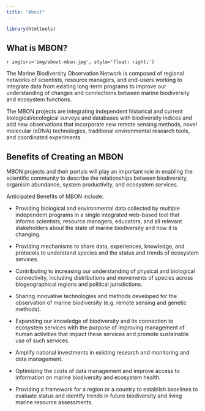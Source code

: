 ```yaml
---
title: "About"
---
```


```r
library(htmltools)
```



## What is MBON?

`r img(src='img/about-mbon.jpg', style='float: right;')`

The Marine Biodiversity Observation Network is composed of regional networks of scientists, resource managers, and end-users working to integrate data from existing long-term programs to improve our understanding of changes and connections between marine biodiversity and ecosystem functions.   

 The MBON projects are integrating independent historical and current biological/ecological surveys and databases with biodiversity indices and add new observations that incorporate new remote sensing methods, novel molecular (eDNA) technologies, traditional environmental research tools, and coordinated experiments.

## Benefits of Creating an MBON  

MBON projects and their portals will play an important role in enabling the scientific community to describe the relationships between biodiversity, organism abundance, system productivity, and ecosystem services.

Anticipated Benefits of MBON include:

- Providing biological and environmental data collected by multiple independent programs in a single integrated web-based tool that informs scientists, resource managers, educators, and all relevant stakeholders about the state of marine biodiversity and how it is changing.

- Providing mechanisms to share data, experiences, knowledge, and protocols to understand species and the status and trends of ecosystem services.

- Contributing to increasing our understanding of physical and biological connectivity, including distributions and movements of species across biogeographical regions and political jurisdictions. 

- Sharing innovative technologies and methods developed for the observation of marine biodiversity (e.g. remote sensing and genetic methods).

- Expanding our knowledge of biodiversity and its connection to ecosystem services with the purpose of improving management of human activities that impact these services and promote sustainable use of such services.

- Amplify national investments in existing research and monitoring and data management.

- Optimizing the costs of data management and improve access to information on marine biodiversity and ecosystem health.

- Providing a framework for a region or a country to establish baselines to evaluate status and identify trends in future biodiversity and living marine resource assessments.
